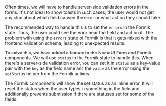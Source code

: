 Often times, we will have to handle server-side validation errors in the forms.
It's not ideal to show toasts in such cases; the user would not get any clue about which
field caused the error or what action they should take.

The recommended way to handle this is to set the `errors` in the Formik state.
Thus, the user could see the error near the field and act on it. The problem with using the `errors`
state of Formik is that it gets mixed with the frontend validation schema, leading to unexpected
results.

To solve this, we have added a feature to the NeetoUI Form and Formik components. We will use `status`
in the Formik state to handle this. When there's a server-side validation error, you can set it in `status` as
a key-value pair with the `key` as the field name and the `value` as the error using the `setStatus`
helper from the Formik actions.

The Formik components will show the set status as an inline error. It will reset the status when the user
types in something in the field and additionally prevents submission if there are statuses set for some of the fields.
